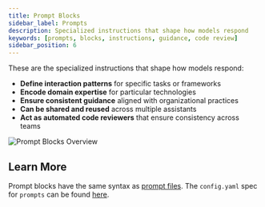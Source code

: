 ```yaml
---
title: Prompt Blocks
sidebar_label: Prompts
description: Specialized instructions that shape how models respond
keywords: [prompts, blocks, instructions, guidance, code review]
sidebar_position: 6
---
```


These are the specialized instructions that shape how models respond:

- **Define interaction patterns** for specific tasks or frameworks
- **Encode domain expertise** for particular technologies
- **Ensure consistent guidance** aligned with organizational practices
- **Can be shared and reused** across multiple assistants
- **Act as automated code reviewers** that ensure consistency across teams

![Prompt Blocks Overview](/img/prompts-blocks-overview.png)

## Learn More

Prompt blocks have the same syntax as [prompt files](../advanced/deep-dives/prompts.md). The `config.yaml` spec for `prompts` can be found [here](../advanced/reference#prompts).
